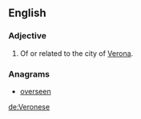 {{also|veronese}}
==English==

===Adjective===
{{en-adj}}

# Of or related to the city of [[Verona]].

===Anagrams===
* [[overseen#English|overseen]]

[[de:Veronese]]